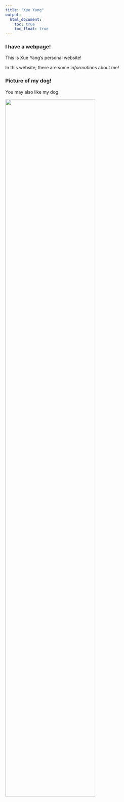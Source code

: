 ```yaml
---
title: "Xue Yang"
output:
  html_document:
    toc: true
    toc_float: true
---
```


### I have a webpage!

This is Xue Yang's personal website!

In this website, there are some *informations* about me!


### Picture of my dog!

You may also like my dog.

<img src = "images/dog.jpg" style = "width:75%">




